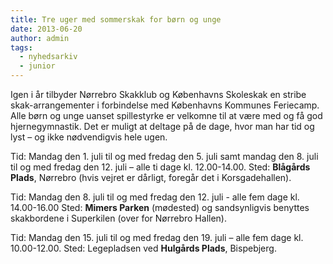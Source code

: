 ```yaml
---
title: Tre uger med sommerskak for børn og unge
date: 2013-06-20
author: admin
tags:
  - nyhedsarkiv
  - junior
---
```


Igen i år tilbyder Nørrebro Skakklub og Københavns Skoleskak en stribe skak-arrangementer i forbindelse med Københavns Kommunes Feriecamp. Alle børn og unge uanset spillestyrke er velkomne til at være med og få god hjernegymnastik. Det er muligt at deltage på de dage, hvor man har tid og lyst – og ikke nødvendigvis hele ugen.

Tid: Mandag den 1. juli til og med fredag den 5. juli samt mandag den 8. juli til og med fredag den 12. juli – alle ti dage kl. 12.00-14.00. Sted: **Blågårds Plads**, Nørrebro (hvis vejret er dårligt, foregår det i Korsgadehallen).

Tid: Mandag den 8. juli til og med fredag den 12. juli - alle fem dage kl. 14.00-16.00 Sted: **Mimers Parken** (mødested) og sandsynligvis benyttes skakbordene i Superkilen (over for Nørrebro Hallen).

Tid: Mandag den 15. juli til og med fredag den 19. juli – alle fem dage kl. 10.00-12.00. Sted: Legepladsen ved **Hulgårds Plads**, Bispebjerg.
